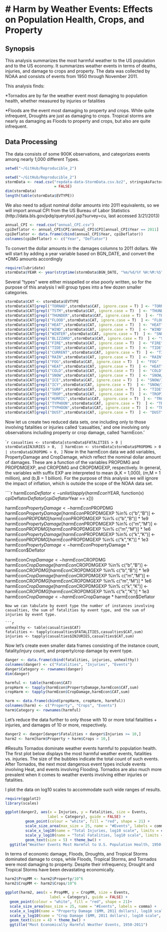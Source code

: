 # Harm by Weather Events: Effects on Population Health, Crops, and Property
========================================
## Synopsis
This analysis summarizes the most harmful weather to the US population and to 
the US economy. It summarizes weather events in terms of deaths, injuries, and 
damage to crops and property. The data was collected by NOAA and consists of 
events from 1950 through November 2011. 

This analysis finds:

*Tornados are by far the weather event most damaging to population health, whether measured by
injuries or fatalities

*Floods are the event most damaging to property and crops. While quite
infrequent, Droughts are just as damaging to crops. Tropical storms are nearly
as damaging as Floods to property and crops, but also are quite infrequent.


## Data Processing
The data consists of some 900K observations, and categorizes events among nearly
1,000 different Types.
```r
setwd("~/GitHub/Reproducible_2")
```

```r
setwd("~/GitHub/Reproducible_2")
stormData <- read.csv("repdata-data-StormData.csv.bz2", stringsAsFactors 
                      = FALSE)
dim(stormData)
length(table(stormData$EVTYPE))
```

We also need to adjust nominal dollar amounts into 2011 equivalents, so we will 
import annual CPI from the US Bureau of Labor Statistics
(http://data.bls.gov/pdq/querytool.jsp?survey=cu, last accessed 3/21/2013)
```r
annual_CPI <- read.csv("annual_CPI.csv")
cpiDeflator <- annual_CPI$CPI/annual_CPI$CPI[annual_CPI$Year == 2011]
cpiDeflator <- data.frame(cbind(annual_CPI$Year, cpiDeflator))
colnames(cpiDeflator) <- c("Year", "Deflator")
```

To convert the dollar amounts in the damages columns to 2011 dollars. We will 
start by adding a year variable based on BGN_DATE, and convert the *DMG amounts 
accordingly
```r
require(lubridate)
stormData$YEAR <- year(strptime(stormData$BGN_DATE, "%m/%d/%Y %H:%M:%S"))
```

Several "types" were either misspelled or else poorly written, so for the 
purpose of this analysis I will group types into a few dozen smaller categories.
```r
stormData$CAT <- stormData$EVTYPE
stormData$CAT[grepl("TORNAD",stormData$CAT, ignore.case = T) ] <- "TORNADO"
stormData$CAT[grepl("TSTM",stormData$CAT, ignore.case = T)  ] <- "THUNDER"
stormData$CAT[grepl("THUNDER",stormData$CAT, ignore.case = T)  ] <- "THUNDER"
stormData$CAT[grepl("FLOOD",stormData$CAT, ignore.case = T)  ] <- "FLOOD"
stormData$CAT[grepl("HEAT",stormData$CAT, ignore.case = T)  ] <- "HEAT"
stormData$CAT[grepl("WIND",stormData$CAT, ignore.case = T)  ] <- "WIND"
stormData$CAT[grepl("WINTER",stormData$CAT, ignore.case = T)  ] <- "SNOW"
stormData$CAT[grepl("BLIZZARD",stormData$CAT, ignore.case = T)  ] <- "SNOW"
stormData$CAT[grepl("FIRE",stormData$CAT, ignore.case = T)  ] <- "FIRE"
stormData$CAT[grepl("TIDE",stormData$CAT, ignore.case = T)  ] <- "TIDE"
stormData$CAT[grepl("CURRENT",stormData$CAT, ignore.case = T)  ] <- "TIDE"
stormData$CAT[grepl("RAIN",stormData$CAT, ignore.case = T)  ] <- "RAIN"
stormData$CAT[grepl("FOG",stormData$CAT, ignore.case = T)  ] <- "FOG"
stormData$CAT[grepl("HEAT",stormData$CAT, ignore.case = T)  ] <- "HEAT"
stormData$CAT[grepl("COLD",stormData$CAT, ignore.case = T)  ] <- "COLD"
stormData$CAT[grepl("SNOW",stormData$CAT, ignore.case = T)  ] <- "SNOW/ICE"
stormData$CAT[grepl("ICE",stormData$CAT, ignore.case = T)  ] <- "SNOW/ICE"
stormData$CAT[grepl("ICY",stormData$CAT, ignore.case = T)  ] <- "SNOW/ICE"
stormData$CAT[grepl("SURF",stormData$CAT, ignore.case = T)  ] <- "TIDE"
stormData$CAT[grepl("TROP",stormData$CAT, ignore.case = T)  ] <- "TROPICAL_STORM"
stormData$CAT[grepl("HURRIC",stormData$CAT, ignore.case = T)  ] <- "TROPICAL_STORM"
stormData$CAT[grepl("TYPHOON",stormData$CAT, ignore.case = T)  ] <- "TROPICAL_STORM"
stormData$CAT[grepl("TYPHOON",stormData$CAT, ignore.case = T)  ] <- "TROPICAL_STORM"
stormData$CAT[grepl("DUST",stormData$CAT, ignore.case = T)  ] <- "DUST"
```
Now let us create two reduced data sets, one including only to those involving fatalities or injuries called 'casualties,' and one involving only observations including property or crop damage, called 'harmEcon.'

````r
casualties <- stormData[stormData$FATALITIES > 0 | stormData$INJURIES > 0,  ]
harmEcon <- stormData[stormData$PROPDMG > 0 | stormData$CROPDMG > 0, ]
```
Now in the harmEcon data we add variables, PropertyDamage and CropDamage, which reflect the nominal dollar amount of damages. These are a function of the variables PROPDMG and PROPDMGEXP, and CROPDMG and CROPDMGEXP, respectively. In general, the variables with suffix EXP are interpreted to mean (k,K = 1,000), (m,M = 1 million), and (b,B = 1 billion). For the purpose of this analysis we will ignore the impact of inflation, which is outside the scope of the NOAA data set.


````r
harmEcon$Deflator <- unlist(lapply(harmEcon$YEAR, function(x) cpiDeflator$Deflator[cpiDeflator$Year == x]))

harmEcon$PropertyDamage <- harmEcon$PROPDMG
harmEcon$PropertyDamage[harmEcon$PROPDMGEXP %in% c("b","B")] <- 
  harmEcon$PROPDMG[harmEcon$PROPDMGEXP %in% c("b","B")] * 1e9 
harmEcon$PropertyDamage[harmEcon$PROPDMGEXP %in% c("m","M")] <- 
  harmEcon$PROPDMG[harmEcon$PROPDMGEXP %in% c("m","M")] * 1e6 
harmEcon$PropertyDamage[harmEcon$PROPDMGEXP %in% c("k","K")] <- 
  harmEcon$PROPDMG[harmEcon$PROPDMGEXP %in% c("k","K")] * 1e3 
harmEcon$PropertyDamage <- harmEcon$PropertyDamage * harmEcon$Deflator

harmEcon$CropDamage <- harmEcon$CROPDMG
harmEcon$CropDamage[harmEcon$CROPDMGEXP %in% c("b","B")] <- 
  harmEcon$CROPDMG[harmEcon$CROPDMGEXP %in% c("b","B")] * 1e9 
harmEcon$CropDamage[harmEcon$CROPDMGEXP %in% c("m","M")] <- 
  harmEcon$CROPDMG[harmEcon$CROPDMGEXP %in% c("m","M")] * 1e6 
harmEcon$CropDamage[harmEcon$CROPDMGEXP %in% c("k","K")] <- 
  harmEcon$CROPDMG[harmEcon$CROPDMGEXP %in% c("k","K")] * 1e3
harmEcon$CropDamage <- harmEcon$CropDamage * harmEcon$Deflator
  
```
Now we can tabulate by event type the number of instances involving casualties, the sum of fatalities by event type, and the sum of injuries by event type.

```r
unhealthy <- table(casualties$CAT)
fatalities <- tapply(casualties$FATALITIES,casualties$CAT,sum)
injuries <- tapply(casualties$INJURIES,casualties$CAT,sum)
```
Now let's create even smaller data frames consisting of the instance count, fatality/injury count, and property/crop damage by event type.

```r
danger <- data.frame(cbind(fatalities, injuries, unhealthy))
colnames(danger) <- c("Fatalities", "Injuries", "Events")
danger$Category <- rownames(danger)
dim(danger)

harmful <- table(harmEcon$CAT)
propHarm <- tapply(harmEcon$PropertyDamage,harmEcon$CAT,sum)
cropHarm <- tapply(harmEcon$CropDamage,harmEcon$CAT,sum)

harm <- data.frame(cbind(propHarm, cropHarm, harmful))
colnames(harm) <- c("Property", "Crops", "Events")
harm$Category <- rownames(harmful)

```
Let's reduce the data further to only those with 10 or more total fatalities + injuries, and damages of 10 or more, respectively. 

```r
danger2 <- danger[danger$Fatalities + danger$Injuries >= 10,]
harm2 <- harm[harm$Property + harm$Crops > 10,]
```

#Results
Tornados dominate weather events harmful to population health. The first plot below displays the most harmful weather events, fatalities vs. injuries. The size of the bubbles indicate the total count of such events. After Tornados, the next most dangerous event types include events involving Heat, and events involving Flooding. Tornados are also much more prevalent when it comes to weather events involving either injuries or fatalities.

I plot the data on log10 scales to accommodate such wide ranges of results.

```r
require(ggplot2)
library(scales)

ggplot(danger2, aes(x = Injuries, y = Fatalities, size = Events, 
                   label = Category), guide = FALSE) + 
         geom_point(colour = "white", fill = "red", shape = 21) + 
         scale_size_area(max_size = 25, name = "#Events", labels = comma) + 
         scale_x_log10(name = "Total Injuries, log10 scale", limits = c(10, 10^6), labels = comma) +
         scale_y_log10(name = "Total Fatalities, log10 scale", limits = c(100, 10^4), labels = comma) + 
         geom_text(size = 5) + theme_bw() + 
  ggtitle("Weather Events Most Harmful to U.S. Population Health, 1950-2011")

```

In terms of economic damage, Floods, Droughts, and Tropical Storms dominated damage to crops, while Floods, Tropical Storms, and Tornados were most damaging to property. Despite their infrequency, Drought and Tropical Storms have been devastating economically.


```r
harm2$PropMM <- harm2$Property/10^6
harm2$CropMM <- harm2$Crops/10^6

ggplot(harm2, aes(x = PropMM, y = CropMM, size = Events, 
                    label = Category), guide = FALSE) + 
  geom_point(colour = "white", fill = "red", shape = 21)+ 
  scale_size_area(max_size = 25, name = "#Events", labels = comma) +  
  scale_x_log10(name = "Property Damage ($MM, 2011 dollars), log10 scale", limits = c(100, 10^6), labels = comma) +
  scale_y_log10(name = "Crop Damage ($MM, 2011 dollars), log10 scale", limits = c(10, 10^5), labels = comma) + 
  geom_text(size = 4) + theme_bw() +
  ggtitle("Most Economically Harmful Weather Events, 1950-2011")


```

